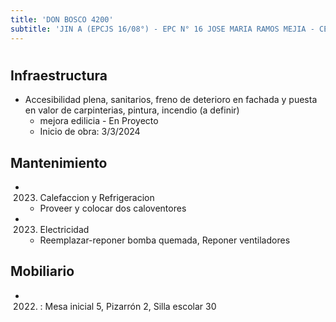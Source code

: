 ```yaml
---
title: 'DON BOSCO 4200'
subtitle: 'JIN A (EPCJS 16/08°) - EPC N° 16 JOSE MARIA RAMOS MEJIA - CENOF CENTRO DON BOSCO - ESEA EN DANZA MASTRAZZI CURSO VOCACIONAL DE DANZA Y EXPRESIÓN CORPORAL INFANTIL N° 07'
---
```


#
## Infraestructura

* Accesibilidad plena, sanitarios, freno de deterioro en fachada y puesta en valor de carpinterias, pintura, incendio (a definir) 
    + mejora edilicia - En Proyecto 
    + Inicio de obra: 3/3/2024 






## Mantenimiento

*  (2023) Calefaccion y Refrigeracion 
    + Proveer y colocar dos caloventores

*  (2023) Electricidad 
    + Reemplazar-reponer bomba quemada, Reponer ventiladores





## Mobiliario

*  (2022) : Mesa inicial 5, Pizarrón 2, Silla escolar 30 



